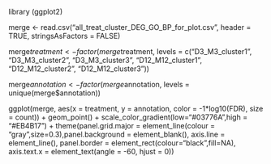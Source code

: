 library (ggplot2)

merge <- read.csv("all_treat_cluster_DEG_GO_BP_for_plot.csv", header = TRUE, stringsAsFactors = FALSE)

merge$treatment <- factor(merge$treatment, levels = c("D3_M3_cluster1", "D3_M3_cluster2", "D3_M3_cluster3", "D12_M12_cluster1", "D12_M12_cluster2", "D12_M12_cluster3"))

merge$annotation <- factor(merge$annotation, levels = unique(merge$annotation))

ggplot(merge, aes(x = treatment, y = annotation, color = -1*log10(FDR), size = count)) + geom_point()  + scale_color_gradient(low="#03776A",high = "#EB4B17")  + theme(panel.grid.major = element_line(colour = "gray",size=0.3),panel.background = element_blank(), axis.line = element_line(), panel.border = element_rect(colour="black",fill=NA), axis.text.x = element_text(angle = -60, hjust = 0)) 
